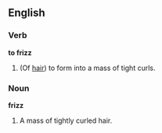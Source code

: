 ==English==

===Verb===
'''to frizz'''
# (Of [[hair]]) to form into a mass of tight curls.

===Noun===
'''frizz'''
# A mass of tightly curled hair.